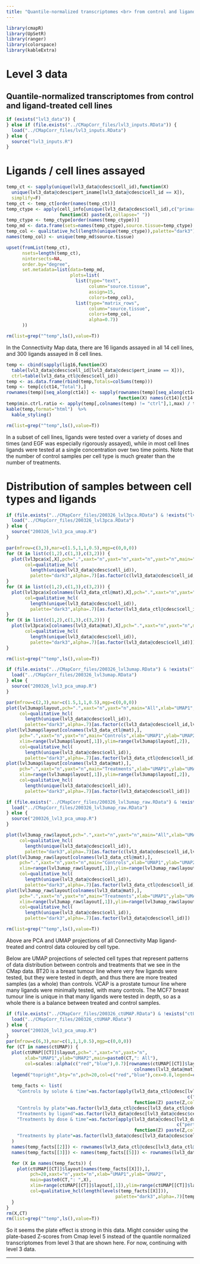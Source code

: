 ```yaml
---
title: "Quantile-normalized transcriptomes <br> from control and ligand-treated cell lines"
---
```


```r
library(cmapR)
library(UpSetR)
library(ranger)
library(colorspace)
library(kableExtra)
```

# Level 3 data
## Quantile-normalized transcriptomes from control and ligand-treated cell lines

```r
if (exists("lvl3_data")) {
} else if (file.exists("../CMapCorr_files/lvl3_inputs.RData")) {
  load("../CMapCorr_files/lvl3_inputs.RData") 
} else {
  source("lvl3_inputs.R")
}
```


# Ligands / cell lines assayed

```r
temp_ct <- sapply(unique(lvl3_data@cdesc$cell_id),function(X) 
  unique(lvl3_data@cdesc$pert_iname[lvl3_data@cdesc$cell_id == X]),
  simplify=F)
temp_ct <- temp_ct[order(names(temp_ct))]
temp_ctype <- apply(cell_info[unique(lvl3_data@cdesc$cell_id),c("primary_site","sample_type")],1,
                    function(X) paste(X,collapse=" "))
temp_ctype <- temp_ctype[order(names(temp_ctype))]
temp_md <- data.frame(sets=names(temp_ctype),source.tissue=temp_ctype)
temp_col <- qualitative_hcl(length(unique(temp_ctype)),palette="dark3")
names(temp_col) <- unique(temp_md$source.tissue)

upset(fromList(temp_ct),
      nsets=length(temp_ct),
      nintersects=NA,
      order.by="degree",
      set.metadata=list(data=temp_md,
                        plots=list(
                          list(type="text",
                               column="source.tissue",
                               assign=15,
                               colors=temp_col),
                          list(type="matrix_rows",
                               column="source.tissue",
                               colors=temp_col,
                               alpha=0.7))
      ))

rm(list=grep("^temp",ls(),value=T))
```

In the Connectivity Map data, there are 16 ligands assayed in all 14 cell lines, and 300 ligands assayed in 8 cell lines.


```r
temp <- cbind(sapply(lig16,function(X)
  table(lvl3_data@cdesc$cell_id[lvl3_data@cdesc$pert_iname == X])),
  ctrl=table(lvl3_data_ctl@cdesc$cell_id))
temp <- as.data.frame(rbind(temp,Totals=colSums(temp)))
temp <- temp[c(ct14,"Total"),]
rownames(temp)[seq_along(ct14)] <- sapply(rownames(temp)[seq_along(ct14)],
                                          function(X) names(ct14)[ct14 == X])
temp$min.ctrl.ratio <- apply(temp[,colnames(temp) != "ctrl"],1,max) / temp$ctrl
kable(temp,format="html")  %>%
  kable_styling()

rm(list=grep("^temp",ls(),value=T))
```

In a subset of cell lines, ligands were tested over a variety of doses and times (and EGF was especially rigorously assayed), while in most cell lines ligands were tested at a single concentration over two time points.  Note that the number of control samples per cell type is much greater than the number of treatments.


# Distribution of samples between cell types and ligands

```r
if (file.exists("../CMapCorr_files/200326_lvl3pca.RData") & !exists("lvl3pca")) {
  load("../CMapCorr_files/200326_lvl3pca.RData") 
} else {
  source("200326_lvl3_pca_umap.R")
}

par(mfrow=c(3,3),mar=c(1.5,1,1,0.5),mgp=c(0,0,0))
for (X in list(c(1,2),c(1,3),c(3,2))) {
  plot(lvl3pca$x[,X],pch=".",xaxt="n",yaxt="n",xaxt="n",yaxt="n",main="All",
       col=qualitative_hcl(
         length(unique(lvl3_data@cdesc$cell_id)),
         palette="dark3",alpha=.7)[as.factor(c(lvl3_data@cdesc$cell_id,lvl3_data_ctl@cdesc$cell_id))])
}
for (X in list(c(1,2),c(1,3),c(3,2))) {
  plot(lvl3pca$x[colnames(lvl3_data_ctl@mat),X],pch=".",xaxt="n",yaxt="n",main="Controls",
       col=qualitative_hcl(
         length(unique(lvl3_data@cdesc$cell_id)),
         palette="dark3",alpha=.7)[as.factor(lvl3_data_ctl@cdesc$cell_id)])
}
for (X in list(c(1,2),c(1,3),c(3,2))) {
  plot(lvl3pca$x[colnames(lvl3_data@mat),X],pch=".",xaxt="n",yaxt="n",main="Treatments",
       col=qualitative_hcl(
         length(unique(lvl3_data@cdesc$cell_id)),
         palette="dark3",alpha=.7)[as.factor(lvl3_data@cdesc$cell_id)])
}

rm(list=grep("^temp",ls(),value=T))
```

```r
if (file.exists("../CMapCorr_files/200326_lvl3umap.RData") & !exists("lvl3umap")) {
  load("../CMapCorr_files/200326_lvl3umap.RData") 
} else {
  source("200326_lvl3_pca_umap.R")
}

par(mfrow=c(2,3),mar=c(1.5,1,1,0.5),mgp=c(0,0,0))
plot(lvl3umap$layout,pch=".",xaxt="n",yaxt="n",main="All",xlab="UMAP1",ylab="UMAP2",
     col=qualitative_hcl(
       length(unique(lvl3_data@cdesc$cell_id)),
       palette="dark3",alpha=.7)[as.factor(c(lvl3_data@cdesc$cell_id,lvl3_data_ctl@cdesc$cell_id))])
plot(lvl3umap$layout[colnames(lvl3_data_ctl@mat),],
     pch=".",xaxt="n",yaxt="n",main="Controls",xlab="UMAP1",ylab="UMAP2",
     xlim=range(lvl3umap$layout[,1]),ylim=range(lvl3umap$layout[,2]),
     col=qualitative_hcl(
       length(unique(lvl3_data@cdesc$cell_id)),
       palette="dark3",alpha=.7)[as.factor(lvl3_data_ctl@cdesc$cell_id)])
plot(lvl3umap$layout[colnames(lvl3_data@mat),],
     pch=".",xaxt="n",yaxt="n",main="Treatments",xlab="UMAP1",ylab="UMAP2",
     xlim=range(lvl3umap$layout[,1]),ylim=range(lvl3umap$layout[,2]),
     col=qualitative_hcl(
       length(unique(lvl3_data@cdesc$cell_id)),
       palette="dark3",alpha=.7)[as.factor(lvl3_data@cdesc$cell_id)])

if (file.exists("../CMapCorr_files/200326_lvl3umap_raw.RData") & !exists("lvl3umap_raw")) {
  load("../CMapCorr_files/200326_lvl3umap_raw.RData") 
} else {
  source("200326_lvl3_pca_umap.R")
}

plot(lvl3umap_raw$layout,pch=".",xaxt="n",yaxt="n",main="All",xlab="UMAP1",ylab="UMAP2",
     col=qualitative_hcl(
       length(unique(lvl3_data@cdesc$cell_id)),
       palette="dark3",alpha=.7)[as.factor(c(lvl3_data@cdesc$cell_id,lvl3_data_ctl@cdesc$cell_id))])
plot(lvl3umap_raw$layout[colnames(lvl3_data_ctl@mat),],
     pch=".",xaxt="n",yaxt="n",main="Controls",xlab="UMAP1",ylab="UMAP2",
     xlim=range(lvl3umap_raw$layout[,1]),ylim=range(lvl3umap_raw$layout[,2]),
     col=qualitative_hcl(
       length(unique(lvl3_data@cdesc$cell_id)),
       palette="dark3",alpha=.7)[as.factor(lvl3_data_ctl@cdesc$cell_id)])
plot(lvl3umap_raw$layout[colnames(lvl3_data@mat),],
     pch=".",xaxt="n",yaxt="n",main="Treatments",xlab="UMAP1",ylab="UMAP2",
     xlim=range(lvl3umap_raw$layout[,1]),ylim=range(lvl3umap_raw$layout[,2]),
     col=qualitative_hcl(
       length(unique(lvl3_data@cdesc$cell_id)),
       palette="dark3",alpha=.7)[as.factor(lvl3_data@cdesc$cell_id)])

rm(list=grep("^temp",ls(),value=T))
```

Above are PCA and UMAP projections of all Connectivity Map ligand-treated and control data coloured by cell type.


Below are UMAP projections of selected cell types that represent patterns of data distribution between controls and treatments that we see in the CMap data. BT20 is a breast tumour line where very few ligands were tested, but they were tested in depth, and thus there are more treated samples (as a whole) than controls.  VCAP is a prostate tumour line where many ligands were minimally tested, with many controls.  The MCF7 breast tumour line is unique in that many ligands were tested in depth, so as a whole there is a balance between treated and control samples.  

```r
if (file.exists("../CMapCorr_files/200326_ctUMAP.RData") & !exists("ctUMAP")) {
  load("../CMapCorr_files/200326_ctUMAP.RData") 
} else {
  source("200326_lvl3_pca_umap.R")
}
par(mfrow=c(6,3),mar=c(1,1,1,0.5),mgp=c(0,0,0))
for (CT in names(ctUMAP)) {
  plot(ctUMAP[[CT]]$layout,pch=".",xaxt="n",yaxt="n",
       xlab="UMAP1",ylab="UMAP2",main=paste0(CT,": All"),
       col=scales::alpha(c("red","blue"),0.7)[rownames(ctUMAP[[CT]]$layout) %in% 
                                                colnames(lvl3_data@mat) + 1])
  legend("topright",bty="n",pch=20,col=c("red","blue"),cex=0.8,legend=c("Ctl","Tx"))
  
  temp_facts <- list(
    "Controls by solute & time"=as.factor(apply(lvl3_data_ctl@cdesc[lvl3_data_ctl@cdesc$cell_id == CT,
                                                                    c("pert_iname","pert_time")],1,
                                                function(Z) paste(Z,collapse="_"))),
    "Controls by plate"=as.factor(lvl3_data_ctl@cdesc[lvl3_data_ctl@cdesc$cell_id == CT,"rna_plate"]),
    "Treatments by ligand"=as.factor(lvl3_data@cdesc[lvl3_data@cdesc$cell_id == CT,"pert_iname"]),
    "Treatments by dose & time"=as.factor(apply(lvl3_data@cdesc[lvl3_data@cdesc$cell_id == CT,
                                                                c("pert_dose","pert_time")],1,
                                                function(Z) paste(Z,collapse="_"))),
    "Treatments by plate"=as.factor(lvl3_data@cdesc[lvl3_data@cdesc$cell_id == CT,"rna_plate"])
  )
  names(temp_facts[[2]]) <- rownames(lvl3_data_ctl@cdesc[lvl3_data_ctl@cdesc$cell_id == CT,])
  names(temp_facts[[3]]) <- names(temp_facts[[5]]) <- rownames(lvl3_data@cdesc[lvl3_data@cdesc$cell_id == CT,])

  for (X in names(temp_facts)) {
    plot(ctUMAP[[CT]]$layout[names(temp_facts[[X]]),],
         pch=20,xaxt="n",yaxt="n",xlab="UMAP1",ylab="UMAP2",
         main=paste0(CT,": ",X),
         xlim=range(ctUMAP[[CT]]$layout[,1]),ylim=range(ctUMAP[[CT]]$layout[,2]),
         col=qualitative_hcl(length(levels(temp_facts[[X]])),
                                         palette="dark3",alpha=.7)[temp_facts[[X]]])
  }
}
rm(X,CT)
rm(list=grep("^temp",ls(),value=T))
```

So it seems the plate effect is strong in this data.  Might consider using the plate-based Z-scores from Cmap level 5 instead of the quantile normalized transcriptomes from level 3 that are shown here.  For now, continuing with level 3 data.

****
